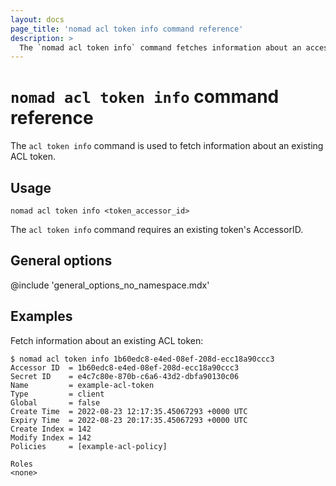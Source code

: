 ```yaml
---
layout: docs
page_title: 'nomad acl token info command reference'
description: >
  The `nomad acl token info` command fetches information about an access control list (ACL) token. Review accessor ID, secret ID, name, type, global scope, time to live (TTL), policies, and roles.
---
```


# `nomad acl token info` command reference

The `acl token info` command is used to fetch information about an existing ACL token.

## Usage

```plaintext
nomad acl token info <token_accessor_id>
```

The `acl token info` command requires an existing token's AccessorID.

## General options

@include 'general_options_no_namespace.mdx'

## Examples

Fetch information about an existing ACL token:

```shell-session
$ nomad acl token info 1b60edc8-e4ed-08ef-208d-ecc18a90ccc3
Accessor ID  = 1b60edc8-e4ed-08ef-208d-ecc18a90ccc3
Secret ID    = e4c7c80e-870b-c6a6-43d2-dbfa90130c06
Name         = example-acl-token
Type         = client
Global       = false
Create Time  = 2022-08-23 12:17:35.45067293 +0000 UTC
Expiry Time  = 2022-08-23 20:17:35.45067293 +0000 UTC
Create Index = 142
Modify Index = 142
Policies     = [example-acl-policy]

Roles
<none>
```
